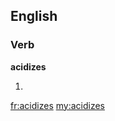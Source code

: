 ==English==

===Verb===
'''acidizes'''

# {{third-person singular of|[[acidize]]}}

[[fr:acidizes]]
[[my:acidizes]]